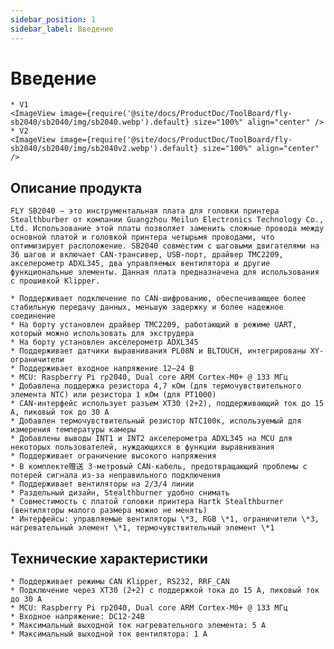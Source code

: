 ```yaml
---
sidebar_position: 1
sidebar_label: Введение
---
```




# Введение

    * V1
    <ImageView image={require('@site/docs/ProductDoc/ToolBoard/fly-sb2040/sb2040/img/sb2040.webp').default} size="100%" align="center" />
    * V2
    <ImageView image={require('@site/docs/ProductDoc/ToolBoard/fly-sb2040/sb2040/img/sb2040v2.webp').default} size="100%" align="center" />


## Описание продукта

    FLY SB2040 — это инструментальная плата для головки принтера Stealthburber от компании Guangzhou Meilun Electronics Technology Co., Ltd. Использование этой платы позволяет заменить сложные провода между основной платой и головкой принтера четырьмя проводами, что оптимизирует расположение. SB2040 совместим с шаговыми двигателями на 36 шагов и включает CAN-трансивер, USB-порт, драйвер TMC2209, акселерометр ADXL345, два управляемых вентилятора и другие функциональные элементы. Данная плата предназначена для использования с прошивкой Klipper.

    * Поддерживает подключение по CAN-шифрованию, обеспечивающее более стабильную передачу данных, меньшую задержку и более надежное соединение
    * На борту установлен драйвер TMC2209, работающий в режиме UART, который можно использовать для экструдера
    * На борту установлен акселерометр ADXL345
    * Поддерживает датчики выравнивания PL08N и BLTOUCH, интегрированы XY-ограничители
    * Поддерживает входное напряжение 12–24 В
    * MCU: Raspberry Pi rp2040, Dual core ARM Cortex-M0+ @ 133 МГц
    * Добавлена поддержка резистора 4,7 кОм (для термочувствительного элемента NTC) или резистора 1 кОм (для PT1000)
    * CAN-интерфейс использует разъем XT30 (2+2), поддерживающий ток до 15 А, пиковый ток до 30 А
    * Добавлен термочувствительный резистор NTC100к, используемый для измерения температуры камеры
    * Добавлены выводы INT1 и INT2 акселерометра ADXL345 на MCU для некоторых пользователей, нуждающихся в функции выравнивания
    * Поддерживает ограничение высокого напряжения
    * В комплекте赠送 3-метровый CAN-кабель, предотвращающий проблемы с потерей сигнала из-за неправильного подключения
    * Поддерживает вентиляторы на 2/3/4 линии
    * Раздельный дизайн, Stealthburner удобно снимать
    * Совместимость с платой головки принтера Hartk Stealthburner (вентиляторы малого размера можно не менять)
    * Интерфейсы: управляемые вентиляторы \*3, RGB \*1, ограничители \*3, нагревательный элемент \*1, термочувствительный элемент \*1

## Технические характеристики

    * Поддерживает режимы CAN Klipper, RS232, RRF_CAN
    * Подключение через XT30 (2+2) с поддержкой тока до 15 А, пиковый ток до 30 А
    * MCU: Raspberry Pi rp2040, Dual core ARM Cortex-M0+ @ 133 МГц
    * Входное напряжение: DC12-24В
    * Максимальный выходной ток нагревательного элемента: 5 А
    * Максимальный выходной ток вентилятора: 1 А
